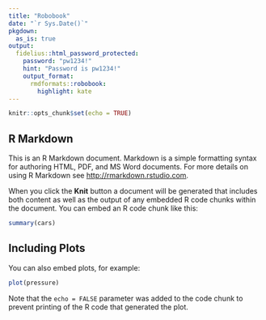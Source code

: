 ```yaml
---
title: "Robobook"
date: "`r Sys.Date()`"
pkgdown:
  as_is: true
output: 
  fidelius::html_password_protected:
    password: "pw1234!"
    hint: "Password is pw1234!"
    output_format:
      rmdformats::robobook:
        highlight: kate
---
```


```r
knitr::opts_chunk$set(echo = TRUE)
```

## R Markdown

This is an R Markdown document. Markdown is a simple formatting syntax for authoring HTML, PDF, and MS Word documents. For more details on using R Markdown see <http://rmarkdown.rstudio.com>.

When you click the **Knit** button a document will be generated that includes both content as well as the output of any embedded R code chunks within the document. You can embed an R code chunk like this:

```r
summary(cars)
```

## Including Plots

You can also embed plots, for example:

```r
plot(pressure)
```

Note that the `echo = FALSE` parameter was added to the code chunk to prevent printing of the R code that generated the plot.
